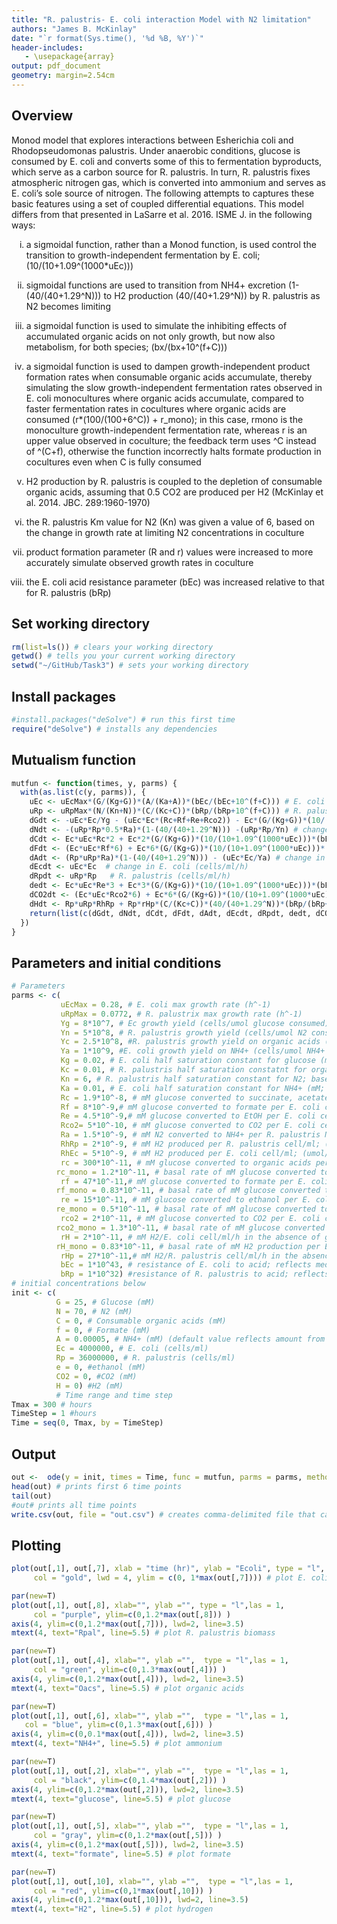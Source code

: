 ```yaml
---
title: "R. palustris- E. coli interaction Model with N2 limitation"
authors: "James B. McKinlay"
date: "`r format(Sys.time(), '%d %B, %Y')`"
header-includes:
   - \usepackage{array}
output: pdf_document
geometry: margin=2.54cm
---
```


## Overview
Monod model that explores interactions between Esherichia coli and Rhodopseudomonas palustris. Under anaerobic conditions, glucose is consumed by E. coli and converts some of this to fermentation byproducts, which serve as a carbon source for R. palustris. In turn, R. palustris fixes atmospheric nitrogen gas, which is converted into ammonium and serves as E. coli's sole source of nitrogen. The following attempts to captures these basic features using a set of coupled differential equations.
This model differs from that presented in LaSarre et al. 2016. ISME J. in the following ways:

(i) a sigmoidal function, rather than a Monod function, is used control the transition to growth-independent fermentation by E. coli; (10/(10+1.09^(1000*uEc)))

(ii) sigmoidal functions are used to transition from NH4+ excretion (1-(40/(40+1.29^N))) to H2 production (40/(40+1.29^N)) by R. palustris as N2 becomes limiting 

(iii) a sigmoidal function is used to simulate the inhibiting effects of accumulated organic acids on not only growth, but now also metabolism, for both species; (bx/(bx+10^(f+C)))

(iv) a sigmoidal function is used to dampen growth-independent product formation rates when consumable organic acids accumulate, thereby simulating the slow growth-independent fermentation rates observed in E. coli monocultures where organic acids accumulate, compared to faster fermentation rates in cocultures where organic acids are consumed (r*(100/(100+6^C)) + r_mono); in this case, rmono is the monoculture growth-independent fermentation rate, whereas r is an upper value observed in coculture; the feedback term uses ^C instead of ^(C+f), otherwise the function incorrectly halts formate production in cocultures even when C is fully consumed

(v) H2 production by R. palustris is coupled to the depletion of consumable organic acids, assuming that 0.5 CO2 are produced per H2 (McKinlay et al. 2014. JBC. 289:1960-1970)

(vi) the R. palustris Km value for N2 (Kn) was given a value of 6, based on the change in growth rate at limiting N2 concentrations in coculture 

(vii) product formation parameter (R and r) values were increased to more accurately simulate observed growth rates in coculture

(viii) the E. coli acid resistance parameter (bEc) was increased relative to that for R. palustris (bRp)

## Set working directory
```r
rm(list=ls()) # clears your working directory
getwd() # tells you your current working directory
setwd("~/GitHub/Task3") # sets your working directory
```

## Install packages
```r
#install.packages("deSolve") # run this first time
require("deSolve") # installs any dependencies
```

## Mutualism function
```r
mutfun <- function(times, y, parms) {
  with(as.list(c(y, parms)), { 
    uEc <- uEcMax*(G/(Kg+G))*(A/(Ka+A))*(bEc/(bEc+10^(f+C))) # E. coli growth rate
    uRp <- uRpMax*(N/(Kn+N))*(C/(Kc+C))*(bRp/(bRp+10^(f+C))) # R. palustris growth rate
    dGdt <- -uEc*Ec/Yg - (uEc*Ec*(Rc+Rf+Re+Rco2)) - Ec*(G/(Kg+G))*(10/(10+1.09^(1000*uEc)))*(bEc/(bEc+10^(f+C)))*((100/(100+6^C))*(rc+rf+re+rco2)+rc_mono+rf_mono+re_mono+rco2_mono)# change in glucose (mM/h); 
    dNdt <- -(uRp*Rp*0.5*Ra)*(1-(40/(40+1.29^N))) -(uRp*Rp/Yn) # change in N2 (mM N2/h; 0.5 accounts for half an N2 consumed for every NH4+ made)
    dCdt <- Ec*uEc*Rc*2 + Ec*2*(G/(Kg+G))*(10/(10+1.09^(1000*uEc)))*(bEc/(bEc+10^(f+C)))*(rc*(100/(100+6^C))+rc_mono) - (uRp*Rp/Yc) - 0.25*Rp*uRp*RhRp - 0.25*Rp*rHp*(C/(Kc+C))*(40/(40+1.29^N))*(bRp/(bRp+10^(f+C))) # change in organic acids except formate (mM/h); 0.25 takes into account both electrons sent to H2 and accomanying carbon to CO2
    dFdt <- (Ec*uEc*Rf*6) + Ec*6*(G/(Kg+G))*(10/(10+1.09^(1000*uEc)))*(bEc/(bEc+10^(f+C)))*(rf*(100/(100+6^C)) + rf_mono) # change in formate (mM/h);  
    dAdt <- (Rp*uRp*Ra)*(1-(40/(40+1.29^N))) - (uEc*Ec/Ya) # change in NH4+ (mM/h) 
    dEcdt <- uEc*Ec  # change in E. coli (cells/ml/h)
    dRpdt <- uRp*Rp   # R. palustris (cells/ml/h)
    dedt <- Ec*uEc*Re*3 + Ec*3*(G/(Kg+G))*(10/(10+1.09^(1000*uEc)))*(bEc/(bEc+10^(f+C)))*(re*(100/(100+6^C))+re_mono) # change in ethanol (mM/h)
    dCO2dt <- (Ec*uEc*Rco2*6) + Ec*6*(G/(Kg+G))*(10/(10+1.09^(1000*uEc)))*(bEc/(bEc+10^(f+C)))*(rco2*(100/(100+6^C))+rco2_mono) + Rp*uRp*RhRp*0.5 + Rp*rHp*0.5*(C/(Kc+C))*(40/(40+1.29^N))*(bRp/(bRp+10^(f+C))) #change in CO2 (mM/h; concentration assumes all CO2 is dissolved); 0.5 CO2 made per H2 based on Rpal resting cell values from McKinlay et al. 2014. JBC. 289:1960-1970.
    dHdt <- Rp*uRp*RhRp + Rp*rHp*(C/(Kc+C))*(40/(40+1.29^N))*(bRp/(bRp+10^(f+C)))+ Ec*uEc*RhEc + Ec*(G/(Kg+G))*(10/(10+1.09^(1000*uEc)))*(bEc/(bEc+10^(f+C)))*(rH*(100/(100+6^C))+rH_mono) #change in H2 (mM/h; concentration assumes all H2 is dissolved) 
    return(list(c(dGdt, dNdt, dCdt, dFdt, dAdt, dEcdt, dRpdt, dedt, dCO2dt, dHdt))) 
  })
}
```

## Parameters and initial conditions
```r
# Parameters
parms <- c(
           uEcMax = 0.28, # E. coli max growth rate (h^-1)
           uRpMax = 0.0772, # R. palustrix max growth rate (h^-1)
           Yg = 8*10^7, # Ec growth yield (cells/umol glucose consumed)
           Yn = 5*10^8, # R. palustris growth yield (cells/umol N2 consumed; assumes all N2 is dissolved)
           Yc = 2.5*10^8, #R. palustris growth yield on organic acids (cells/umol Oacs consumed) 
           Ya = 1*10^9, #E. coli growth yield on NH4+ (cells/umol NH4+ consumed)
           Kg = 0.02, # E. coli half saturation constant for glucose (mM; Buhr et al 1992 J Biol Chem 267:3847-51)
           Kc = 0.01, # R. palustris half saturation constatnt for organic acids (mM; assumed)
           Kn = 6, # R. palustris half saturation constant for N2; based on fitting a MM curve against uRp vs N2 plot
           Ka = 0.01, # E. coli half saturation constant for NH4+ (mM; Khademi et al. 2004 Science 305:1587-1594)
           Rc = 1.9*10^-8, # mM glucose converted to succinate, acetate, and lactate per E. coli cell/ml (umol/cell)
           Rf = 8*10^-9,# mM glucose converted to formate per E. coli cell/ml (umol/cell) 
           Re = 4.5*10^-9,# mM glucose converted to EtOH per E. coli cell/ml (umol/cell) 
           Rco2= 5*10^-10, # mM glucose converted to CO2 per E. coli cell/ml (umol/cell) 
           Ra = 1.5*10^-9, # mM N2 converted to NH4+ per R. palustris Nx cell/ml (umol/Nx cell)
           RhRp = 2*10^-9, # mM H2 produced per R. palustris cell/ml; (umol/cell)
           RhEc = 5*10^-9, # mM H2 produced per E. coli cell/ml; (umol/cell)
           rc = 300*10^-11, # mM glucose converted to organic acids per E. coli cell/ml per h in the absence of growth (umol/cell/h)
          rc_mono = 1.2*10^-11, # basal rate of mM glucose converted to organic acids per E. coli cell/ml/h in the absence of growth, e.g., in E.coli monoculture (umol/cell/h); divided by 2 from previous model since not being doubled by Rpal pull anymore; scaled up by 1.1 to account for new sigmoidal function that only achieves 0.9 x a max value
           rf = 47*10^-11,# mM glucose converted to formate per E. coli cell/ml/h in the absence of growth (umol/cell/h)
          rf_mono = 0.83*10^-11, # basal rate of mM glucose converted to formate per E. coli cell/ml/h in the absence of growth, e.g., in E.coli monoculture (umol/cell/h)
           re = 15*10^-11, # mM glucose converted to ethanol per E. coli cell/ml per h in the absence of growth (umol/cell/h)
          re_mono = 0.5*10^-11, # basal rate of mM glucose converted to ethanol per E. coli cell/ml/h in the absence of growth, e.g., in E.coli monoculture (umol/cell/h)
           rco2 = 2*10^-11, # mM glucose converted to CO2 per E. coli cell/ml/h in the absence of growth (umol/cell/h)
          rco2_mono = 1.3*10^-11, # basal rate of mM glucose converted to CO2 per E. coli cell/ml/h in the absence of growth, e.g., in E.coli monoculture (umol/cell/h)
           rH = 2*10^-11, # mM H2/E. coli cell/ml/h in the absence of growth (umol/cell/h)
          rH_mono = 0.83*10^-11, # basal rate of mM H2 production per E. coli cell/ml per h in the absence of growth, e.g., in E.coli monoculture (umol/cell/h)
           rHp = 27*10^-11,# mM H2/R. palustris cell/ml/h in the absence of growth (umol/cell/h)
           bEc = 1*10^43, # resistance of E. coli to acid; reflects medium buffering
           bRp = 1*10^32) #resistance of R. palustris to acid; reflects medium buffering
# initial concentrations below
init <- c( 
          G = 25, # Glucose (mM)  
          N = 70, # N2 (mM) 
          C = 0, # Consumable organic acids (mM)
          f = 0, # Formate (mM)
          A = 0.00005, # NH4+ (mM) (default value reflects amount from ammonium molybdate)
          Ec = 4000000, # E. coli (cells/ml)
          Rp = 36000000, # R. palustris (cells/ml)
          e = 0, #ethanol (mM)
          CO2 = 0, #CO2 (mM)
          H = 0) #H2 (mM)
          # Time range and time step
Tmax = 300 # hours
TimeStep = 1 #hours
Time = seq(0, Tmax, by = TimeStep)
```

## Output
```r
out <-  ode(y = init, times = Time, func = mutfun, parms = parms, method = "lsode")
head(out) # prints first 6 time points
tail(out)
#out# prints all time points
write.csv(out, file = "out.csv") # creates comma-delimited file that can be pasted into spreadsheet for graphing
```

## Plotting
```r
plot(out[,1], out[,7], xlab = "time (hr)", ylab = "Ecoli", type = "l", las = 1, 
     col = "gold", lwd = 4, ylim = c(0, 1*max(out[,7]))) # plot E. coli biomass

par(new=T)
plot(out[,1], out[,8], xlab="", ylab ="", type = "l",las = 1,
     col = "purple", ylim=c(0,1.2*max(out[,8])) )
axis(4, ylim=c(0,1.2*max(out[,7])), lwd=2, line=3.5)
mtext(4, text="Rpal", line=5.5) # plot R. palustris biomass

par(new=T)
plot(out[,1], out[,4], xlab="", ylab ="",  type = "l",las = 1,
     col = "green", ylim=c(0,1.3*max(out[,4])) )
axis(4, ylim=c(0,1.2*max(out[,4])), lwd=2, line=3.5)
mtext(4, text="Oacs", line=5.5) # plot organic acids

par(new=T)
plot(out[,1], out[,6], xlab="", ylab ="",  type = "l",las = 1,
   col = "blue", ylim=c(0,1.3*max(out[,6])) )
axis(4, ylim=c(0,0.1*max(out[,4])), lwd=2, line=3.5)
mtext(4, text="NH4+", line=5.5) # plot ammonium

par(new=T)
plot(out[,1], out[,2], xlab="", ylab ="",  type = "l",las = 1,
     col = "black", ylim=c(0,1.4*max(out[,2])) )
axis(4, ylim=c(0,1.2*max(out[,2])), lwd=2, line=3.5)
mtext(4, text="glucose", line=5.5) # plot glucose

par(new=T)
plot(out[,1], out[,5], xlab="", ylab ="",  type = "l",las = 1,
     col = "gray", ylim=c(0,1.2*max(out[,5])) )
axis(4, ylim=c(0,1.2*max(out[,5])), lwd=2, line=3.5)
mtext(4, text="formate", line=5.5) # plot formate

par(new=T)
plot(out[,1], out[,10], xlab="", ylab ="",  type = "l",las = 1,
     col = "red", ylim=c(0,1*max(out[,10])) )
axis(4, ylim=c(0,1.2*max(out[,10])), lwd=2, line=3.5)
mtext(4, text="H2", line=5.5) # plot hydrogen
```
